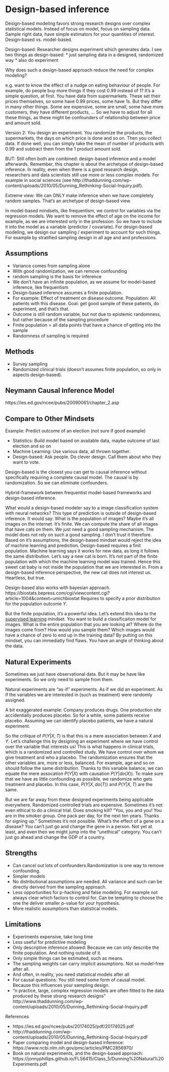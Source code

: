 # Design-based inference {#design-based-inference}

<!-- TODO: Split into design-based (meta framework), survey sampling, design of experiments -->
<!-- TODO: Malte zum reviewn schicken -->

<!-- TODO: Read in detail https://www.ncbi.nlm.nih.gov/pmc/articles/PMC2856970/ -->

<!-- TODO: Checkout Stichprobentheorie Material from LMU -->
<!-- TODO: Checkout Experiment of Design material from LMU -->
<!-- TODO: Add reference to this chapter from the causal inference chapter -->

Design-based modeling favors strong research designs over complex statistical models. 
Instead of focus on model, focus on sampling data.
Sample right data, have simple estimators for your quantities of interest.
Design-based vs. model-based.

Design-based: Researcher designs experiment which generates data. 
I see two things as design-based:
* just sampling data in a designed, randomized way
* also do experiment

Why does such a design-based approach reduce the need for complex modeling?

e.g. want to know the effect of a nudge on eating behaviour of people.
For example, do people buy more things if they cost 0.99 instead of 1?
It's a simple question, at first.
You have data from supermarkets.
These set their prices themselves, so some have 0.99 prices, some have 1s.
But they differ in many other things.
Some are expensive, some are small, some have more customers, they have different products, ...
So we have to adjust for all these things, as these might be confounders of relationship between price and amount sold.

Version 2: You design an experiment.
You randomize the products, the supermarkets, the days on which price is done and so on.
Then you collect data.
If done well, you can simply take the mean of number of products with 0.99 and subtract them from the 1 product amount sold.

BUT: Still often both are combined: design-based inference and a model afterwards.
Remember, this chapter is about the archetype of design-based inference.
In reality, even when there is a good research design, researchers and data scientists still use more or less complex models.
For example in social sciences (see http://thaddunning.com/wp-content/uploads/2010/05/Dunning_Rethinking-Social-Inquiry.pdf).

Extreme view: We can ONLY make inference when we have completely random samples.
That's an archetype of design-based view.


In model-based mindsets, like frequentism, we control for variables via the regression models.
We want to remove the effect of age on the income for example, as we are interested only in the profession.
So we have to include it into the model as a variable (predictor / covariate).
For design-based modeling, we design our sampling / experiment to account for such things.
For example by stratified sampling design in all age and and professions.



## Assumptions

* Variance comes from sampling alone
* With good randomization, we can remove confounding
* random sampling is the basis for inference
* We don't have an infinite population, as we assume for model-based inference, like frequentism
* Design-based inference assumes a finite population.
* For example: Effect of treatment on disease outcome. Population: All patients with this disease. Goal: get good sample of these patients, do experiment, and that's that. 
* Outcome is still random variable, but not due to epistemic randomness, but rather because of the sampling procedure
* Finite population = all data points that have a chance of getting into the sample
* Randomness of sampling is required 

## Methods

* Survey sampling
* Randomized clinical trials (doesn't assumes finite population, so only in aspects design-based).



## Neymann Causal Inference Model

https://ies.ed.gov/ncee/pubs/20090061/chapter_2.asp




## Compare to Other Mindsets



Example: Predict outcome of an election (not sure if good example)

* Statistics: Build model based on available data, maybe outcome of last election and so on
* Machine Learning: Use various data, all thrown together. 
* Design-based: Ask people. Do clever design. Call them about who they want to vote. 

Design-based is the closest you can get to causal inference without specifically requiring a complete causal model.
The causal is by randomization.
So we can eliminate confounders.


Hybrid-framework between frequentist model-based frameworks and design-based inference.


What would a design-based modeler say to a image classification system with neural networks?
This type of prediction is outside of design-based inference.
It would say: What is the population of images?
Maybe it's all images on the internet.
It's finite.
We can compute the share of all images that have cats on them.
We just need a good sampling mechanism.
The model does not rely on such a good sampling.
I don't trust it therefore.
Based on it's assumptions, the design-based mindset would reject the idea of machine leanring and prediction.
Design-based requires a finit population.
Machine learning says it works for new data, as long it follows the same distribution.
Let's say a new cat is born.
It's not part of the finite population with which the machine learning model was trained.
Hence this sweet cat baby is not inside the population that we are interested in.
From a design-based inference perspective, the new cat does not interest us.
Heartless, but true.




Design-based also works with bayesian approach.
https://biostats.bepress.com/cgi/viewcontent.cgi?article=1004&context=umichbiostat
Requires to specify a prior distribution for the population outcome $Y$.



<!-- how design-based mindset can enhance other mindsets -->
But the finite population, it's a powerful idea.
Let's extend this idea to the [supervised learning](#supervised) mindset.
You want to build a classificaiton model for images.
What is the entire population that you are looking at?
Where do the images come from?
How would you sample them?
Which images would have a chance of zero to end up in the training data?
By putting on this mindset, you can immediatly find flaws.
You have an angle of thinking about the data.


## Natural Experiments

Sometimes we just have observational data.
But it may be have like experiments.
So we only need to sample from them.

Natural experiments are "as-if" experiments.
As if we did an experiment.
As if the variables we are interested in (such as treatment) were randomly assigned.


A bit exaggerated example:
Company produces drugs.
One production site accidentially produces placebo.
So for a while, some patients receive placebo.
Assuming we can identify placebo patients, we have a natural experiment.



<!-- designed experiments -->
So the critique of $P(Y|X,T)$ is that this is a mere association between $X$ and $Y$.
Let's challenge this by designing an experiment where we have control over the variable that interests us!
This is what happens in clinical trials, which is a randomized and controlled study.
We have control over whom we give treatment and who a placebo.
The randomization ensures that the other variables are, more or less, balanced.
For example, age and so on should follow the same distribution.
Thanks to this variable balance, we can equate the mere assocation $P(Y|X)$ with causation $P(Y|do(X))$.
To make sure that we have as little confounding as possible, we randomize who gets treatment and placebo.
In this case, $P(Y|X, do(T))$ and $P(Y|X,T)$ are the same.

<!-- observational data -->
But we are far away from these designed experiments being applicable everywhere.
Randomized controlled trials are expensive.
Sometimes it's not even ethical to do a clinical trial.
Does smoking kill?
"You, you and you! You are in the smoker group. One pack per day, for the next ten years. Thanks for signing up."
Sometimes it's not possible.
What's the effect of a gene on a disease?
You can't just go and change the gene in a person.
Not yet at least, and even then we might jump into the "unethical" category.
You can't just go ahead and change the GDP of a country.


## Strengths

* Can cancel out lots of confounders.Randomization is one way to remove confounding.
* Simpler models
* No distributional assumptions are needed. All variance and such can be directly derived from the sampling approach.
* Less opportunities for p-hacking and false modeling. For example not always clear which factors to control for. Can be tempting to choose the one the deliver smaller p-value for your hypothesis.
* More realistic assumptions than statistical models.

## Limitations

* Experiments expensive, take long time
* Less useful for predictive modeling
* Only descriptive inference allowed: Because we can only describe the finite population. And nothing outside of it.
* Only simple things can be estimated, such as means.
* The sampling weights can carry implicit assumptions. Not so model-free after all.
* And often, in reality, you need statistical models after all
* For causal questions: You still need some form of causal model. Because this influences your sampling design.
* "n practice, large, complex regression models are often fitted to the data  produced by these strong research designs" http://www.thaddunning.com/wp-content/uploads/2010/05/Dunning_Rethinking-Social-Inquiry.pdf 




References

* https://ies.ed.gov/ncee/pubs/20174025/pdf/20174025.pdf
* http://thaddunning.com/wp-content/uploads/2010/05/Dunning_Rethinking-Social-Inquiry.pdf
* Paper comparing model and design-based inference: https://www.ncbi.nlm.nih.gov/pmc/articles/PMC2856970/
* Book on natural experiments, and the design-based approach: https://jonnyphillips.github.io/FLS6415/Class_5/Dunning%20Natural%20Experiments.pdf
